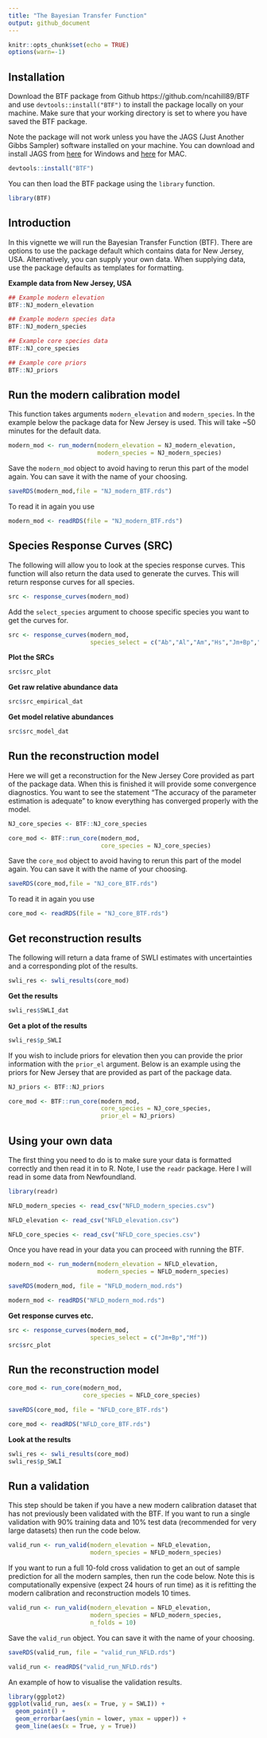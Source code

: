 ```yaml
---
title: "The Bayesian Transfer Function"
output: github_document
---
```


```r
knitr::opts_chunk$set(echo = TRUE)
options(warn=-1)
```

## Installation 
Download the BTF package from Github https://github.com/ncahill89/BTF and use `devtools::install("BTF")` to install the package locally on your machine. Make sure that your working directory is set to where you have saved the BTF package. 

Note the package will not work unless you have the JAGS (Just Another Gibbs Sampler) software installed on your machine. You can download and install JAGS from [here](https://sourceforge.net/projects/mcmc-jags/files/JAGS/4.x/Windows/) for Windows and [here](https://sourceforge.net/projects/mcmc-jags/files/JAGS/4.x/Mac%20OS%20X/) for MAC. 

```r
devtools::install("BTF")
```

You can then load the BTF package using the `library` function. 
```r
library(BTF)
```

## Introduction
In this vignette we will run the Bayesian Transfer Function (BTF). There are options to use the package default which contains data for New Jersey, USA. Alternatively, you can supply your own data. When supplying data, use the package defaults as templates for formatting.

__Example data from New Jersey, USA__
```r
## Example modern elevation
BTF::NJ_modern_elevation
```

```r
## Example modern species data
BTF::NJ_modern_species
```

```r
## Example core species data
BTF::NJ_core_species
```

```r
## Example core priors
BTF::NJ_priors
```

## Run the modern calibration model
This function takes arguments `modern_elevation` and `modern_species`. In the example below the package data for New Jersey is used. This will take ~50 minutes for the default data. 

```r
modern_mod <- run_modern(modern_elevation = NJ_modern_elevation,
                         modern_species = NJ_modern_species)
```

Save the `modern_mod` object to avoid having to rerun this part of the model again. You can save it with the name of your choosing. 

```r
saveRDS(modern_mod,file = "NJ_modern_BTF.rds")
```

To read it in again you use

```r
modern_mod <- readRDS(file = "NJ_modern_BTF.rds")
```

## Species Response Curves (SRC)

The following will allow you to look at the species response curves. This function will also return the data used to generate the curves. This will return response curves for all species. 

```r
src <- response_curves(modern_mod)
```

Add the `select_species` argument to choose specific species you want to get the curves for.  

```r
src <- response_curves(modern_mod,
                       species_select = c("Ab","Al","Am","Hs","Jm+Bp","Mf","Mp","Pl","Tc","Tl+Sl"))
```

__Plot the SRCs__
```r
src$src_plot
```

__Get raw relative abundance data__
```r
src$src_empirical_dat
```

__Get model relative abundances__
```r
src$src_model_dat
```


## Run the reconstruction model
Here we will get a reconstruction for the New Jersey Core provided as part of the package data. When this is finished it will provide some convergence diagnostics. You want to see the statement "The accuracy of the parameter estimation is adequate" to know everything has converged properly with the model. 


```r
NJ_core_species <- BTF::NJ_core_species

core_mod <- BTF::run_core(modern_mod,
                          core_species = NJ_core_species)
```


Save the `core_mod` object to avoid having to rerun this part of the model again. You can save it with the name of your choosing. 

```r
saveRDS(core_mod,file = "NJ_core_BTF.rds")
```

To read it in again you use

```r
core_mod <- readRDS(file = "NJ_core_BTF.rds")
```


## Get reconstruction results
The following will return a data frame of SWLI estimates with uncertainties and a corresponding plot of the results.

```r
swli_res <- swli_results(core_mod)
```

__Get the results__
```r
swli_res$SWLI_dat
```

__Get a plot of the results__
```r
swli_res$p_SWLI
```

If you wish to include priors for elevation then you can provide the prior information with the `prior_el` argument. Below is an example using the priors for New Jersey that are provided as part of the package data. 

```r
NJ_priors <- BTF::NJ_priors

core_mod <- BTF::run_core(modern_mod,
                          core_species = NJ_core_species,
                          prior_el = NJ_priors)
```


## Using your own data
The first thing you need to do is to make sure your data is formatted correctly and then read it in to R. Note, I use the `readr` package. Here I will read in some data from Newfoundland.

```r
library(readr)

NFLD_modern_species <- read_csv("NFLD_modern_species.csv")

NFLD_elevation <- read_csv("NFLD_elevation.csv")

NFLD_core_species <- read_csv("NFLD_core_species.csv")

```

Once you have read in your data you can proceed with running the BTF. 

```r
modern_mod <- run_modern(modern_elevation = NFLD_elevation,
                         modern_species = NFLD_modern_species)

saveRDS(modern_mod, file = "NFLD_modern_mod.rds")
```

```r
modern_mod <- readRDS("NFLD_modern_mod.rds")
```

__Get response curves etc.__

```r
src <- response_curves(modern_mod,
                       species_select = c("Jm+Bp","Mf"))
src$src_plot
```


## Run the reconstruction model
```r
core_mod <- run_core(modern_mod,
                     core_species = NFLD_core_species)

saveRDS(core_mod, file = "NFLD_core_BTF.rds")
```

```r
core_mod <- readRDS("NFLD_core_BTF.rds")
```

__Look at the results__
```r
swli_res <- swli_results(core_mod)
swli_res$p_SWLI
```

## Run a validation
This step should be taken if you have a new modern calibration dataset that has not previously been validated with the BTF. If you want to run a single validation with 90% training data and 10% test data (recommended for very large datasets) then run the code below. 

```r
valid_run <- run_valid(modern_elevation = NFLD_elevation, 
                       modern_species = NFLD_modern_species)
```

If you want to run a full 10-fold cross validation to get an out of sample prediction for all the modern samples, then run the code below. Note this is computationally expensive (expect 24 hours of run time) as it is refitting the modern calibration and reconstruction models 10 times. 

```r
valid_run <- run_valid(modern_elevation = NFLD_elevation, 
                       modern_species = NFLD_modern_species,
                       n_folds = 10)
```

Save the `valid_run` object. You can save it with the name of your choosing. 

```r
saveRDS(valid_run, file = "valid_run_NFLD.rds")
```


```r
valid_run <- readRDS("valid_run_NFLD.rds")
```

An example of how to visualise the validation results.

```r
library(ggplot2)
ggplot(valid_run, aes(x = True, y = SWLI)) +
  geom_point() + 
  geom_errorbar(aes(ymin = lower, ymax = upper)) +
  geom_line(aes(x = True, y = True))
```

